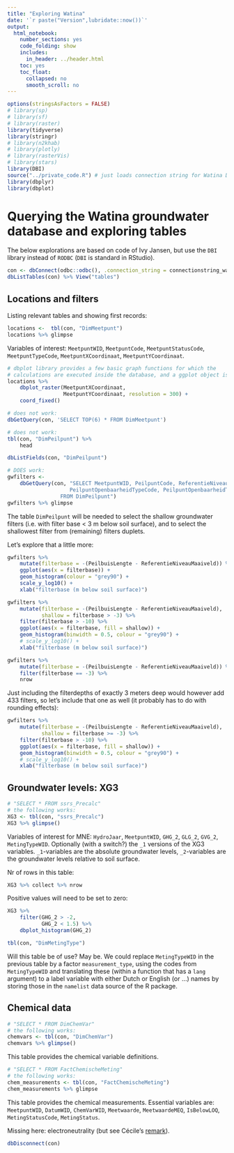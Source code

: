 ```yaml
---
title: "Exploring Watina"
date: '`r paste("Version",lubridate::now())`'
output:
  html_notebook:
    number_sections: yes
    code_folding: show
    includes:
      in_header: ../header.html
    toc: yes
    toc_float:
      collapsed: no
      smooth_scroll: no
---
```


```r
options(stringsAsFactors = FALSE)
# library(sp)
# library(sf)
# library(raster)
library(tidyverse)
library(stringr)
# library(n2khab)
# library(plotly)
# library(rasterVis)
# library(stars)
library(DBI)
source("../private_code.R") # just loads connection string for Watina DB
library(dbplyr)
library(dbplot)
```

# Querying the Watina groundwater database and exploring tables

The below explorations are based on code of Ivy Jansen, but use the `DBI` library instead of `RODBC` (`DBI` is standard in RStudio).


```r
con <- dbConnect(odbc::odbc(), .connection_string = connectionstring_watina)
dbListTables(con) %>% View("tables")
```

## Locations and filters

Listing relevant tables and showing first records:

```r
locations <-  tbl(con, "DimMeetpunt")
locations %>% glimpse
```

Variables of interest: `MeetpuntWID`, `MeetpuntCode`, `MeetpuntStatusCode`, `MeetpuntTypeCode`, `MeetpuntXCoordinaat`, `MeetpuntYCoordinaat`.

```r
# dbplot library provides a few basic graph functions for which the 
# calculations are executed inside the database, and a ggplot object is returned.
locations %>% 
    dbplot_raster(MeetpuntXCoordinaat, 
                  MeetpuntYCoordinaat, resolution = 300) +
    coord_fixed()
```


```r
# does not work:
dbGetQuery(con, 'SELECT TOP(6) * FROM DimMeetpunt')
```


```r
# does not work:
tbl(con, "DimPeilpunt") %>% 
    head
```

```r
dbListFields(con, "DimPeilpunt")
```

```r
# DOES work:
gwfilters <- 
    dbGetQuery(con, "SELECT MeetpuntWID, PeilpuntCode, ReferentieNiveauMaaiveld, PeilbuisLengte, FilterLengte,
                    PeilpuntOpenbaarheidTypeCode, PeilpuntOpenbaarheidTypeNaam, PeilpuntTypeNaam
                 FROM DimPeilpunt")
gwfilters %>% glimpse
```

The table `DimPeilpunt` will be needed to select the shallow groundwater filters (i.e. with filter base < 3 m below soil surface), and to select the shallowest filter from (remaining) filters duplets.

Let's explore that a little more:

```r
gwfilters %>% 
    mutate(filterbase = -(PeilbuisLengte - ReferentieNiveauMaaiveld)) %>% 
    ggplot(aes(x = filterbase)) + 
    geom_histogram(colour = "grey90") +
    scale_y_log10() +
    xlab("filterbase (m below soil surface)")
```

```r
gwfilters %>% 
    mutate(filterbase = -(PeilbuisLengte - ReferentieNiveauMaaiveld),
           shallow = filterbase > -3) %>% 
    filter(filterbase > -10) %>% 
    ggplot(aes(x = filterbase, fill = shallow)) +
    geom_histogram(binwidth = 0.5, colour = "grey90") + 
    # scale_y_log10() +
    xlab("filterbase (m below soil surface)")
```

```r
gwfilters %>% 
    mutate(filterbase = -(PeilbuisLengte - ReferentieNiveauMaaiveld)) %>% 
    filter(filterbase == -3) %>% 
    nrow
```

Just including the filterdepths of exactly 3 meters deep would however add 433  filters, so let's include that one as well (it probably has to do with rounding effects):

```r
gwfilters %>% 
    mutate(filterbase = -(PeilbuisLengte - ReferentieNiveauMaaiveld),
           shallow = filterbase >= -3) %>% 
    filter(filterbase > -10) %>% 
    ggplot(aes(x = filterbase, fill = shallow)) +
    geom_histogram(binwidth = 0.5, colour = "grey90") + 
    # scale_y_log10() +
    xlab("filterbase (m below soil surface)")
```

## Groundwater levels: XG3

```r
# "SELECT * FROM ssrs_Precalc"
# the following works:
XG3 <- tbl(con, "ssrs_Precalc")
XG3 %>% glimpse()
```

Variables of interest for MNE: `HydroJaar`, `MeetpuntWID`, `GHG_2`, `GLG_2`, `GVG_2`, `MetingTypeWID`.
Optionally (with a switch?) the `_1` versions of the XG3 variables.
`_1`-variables are the absolute groundwater levels, `_2`-variables are the groundwater levels relative to soil surface.

Nr of rows in this table:

```r
XG3 %>% collect %>% nrow
```

Positive values will need to be set to zero:

```r
XG3 %>% 
    filter(GHG_2 > -2,
           GHG_2 < 1.5) %>% 
    dbplot_histogram(GHG_2)
```


```r
tbl(con, "DimMetingType")
```

Will this table be of use?
May be.
We could replace `MetingTypeWID` in the previous table by a factor `measurement_type`, using the codes from `MetingTypeWID` and translating these (within a function that has a `lang` argument) to a label variable with either Dutch or English (or ...) names by storing those in the `namelist` data source of the R package.


## Chemical data

```r
# "SELECT * FROM DimChemVar"
# the following works:
chemvars <- tbl(con, "DimChemVar")
chemvars %>% glimpse()
```

This table provides the chemical variable definitions.

```r
# "SELECT * FROM FactChemischeMeting"
# the following works:
chem_measurements <- tbl(con, "FactChemischeMeting")
chem_measurements %>% glimpse
```

This table provides the chemical measurements.
Essential variables are: `MeetpuntWID`, `DatumWID`, `ChemVarWID`, `Meetwaarde`, `MeetwaardeMEQ`, `IsBelowLOQ`, `MetingStatusCode`, `MetingStatus`.

Missing here: electroneutrality (but see Cécile's [remark](https://docs.google.com/a/inbo.be/document/d/1isa_9HYQcxo8OYi0fKYmLY42GGTNxpev6RgW05WNxE4/edit?disco=AAAACuSS6FU)).

```r
dbDisconnect(con)
```


